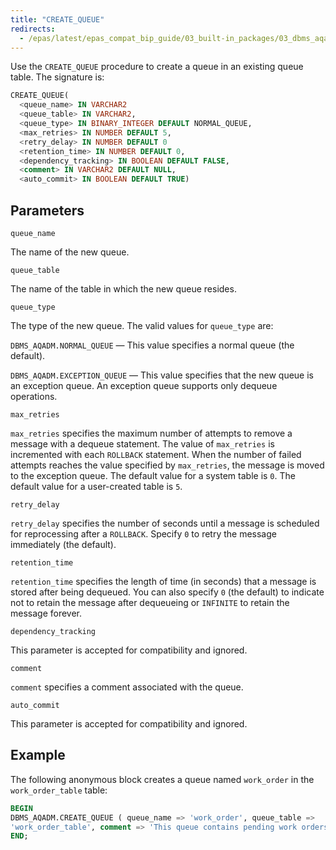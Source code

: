 ```yaml
---
title: "CREATE_QUEUE"
redirects:
  - /epas/latest/epas_compat_bip_guide/03_built-in_packages/03_dbms_aqadm/03_create_queue/ #generated for docs/epas/reorg-role-use-case-mode
---
```


Use the `CREATE_QUEUE` procedure to create a queue in an existing queue table. The signature is:

```sql
CREATE_QUEUE(
  <queue_name> IN VARCHAR2
  <queue_table> IN VARCHAR2,
  <queue_type> IN BINARY_INTEGER DEFAULT NORMAL_QUEUE,
  <max_retries> IN NUMBER DEFAULT 5,
  <retry_delay> IN NUMBER DEFAULT 0
  <retention_time> IN NUMBER DEFAULT 0,
  <dependency_tracking> IN BOOLEAN DEFAULT FALSE,
  <comment> IN VARCHAR2 DEFAULT NULL,
  <auto_commit> IN BOOLEAN DEFAULT TRUE)
```

## Parameters

`queue_name`

 The name of the new queue.

`queue_table`

 The name of the table in which the new queue resides.

`queue_type`

 The type of the new queue. The valid values for `queue_type` are:

 `DBMS_AQADM.NORMAL_QUEUE` &mdash; This value specifies a normal queue (the default).

 `DBMS_AQADM.EXCEPTION_QUEUE` &mdash; This value specifies that the new queue is an exception queue. An exception queue supports only dequeue operations.

`max_retries`

 `max_retries` specifies the maximum number of attempts to remove a message with a dequeue statement. The value of `max_retries` is incremented with each `ROLLBACK` statement. When the number of failed attempts reaches the value specified by `max_retries`, the message is moved to the exception queue. The default value for a system table is `0`. The default value for a user-created table is `5`.

`retry_delay`

 `retry_delay` specifies the number of seconds until a message is scheduled for reprocessing after a `ROLLBACK`. Specify `0` to retry the message immediately (the default).

`retention_time`

 `retention_time` specifies the length of time (in seconds) that a message is stored after being dequeued. You can also specify `0` (the default) to indicate not to retain the message after dequeueing or `INFINITE` to retain the message forever.

`dependency_tracking`

 This parameter is accepted for compatibility and ignored.

`comment`

 `comment` specifies a comment associated with the queue.

`auto_commit`

 This parameter is accepted for compatibility and ignored.

## Example

The following anonymous block creates a queue named `work_order` in the `work_order_table` table:

```sql
BEGIN
DBMS_AQADM.CREATE_QUEUE ( queue_name => 'work_order', queue_table =>
'work_order_table', comment => 'This queue contains pending work orders.');
END;
```
